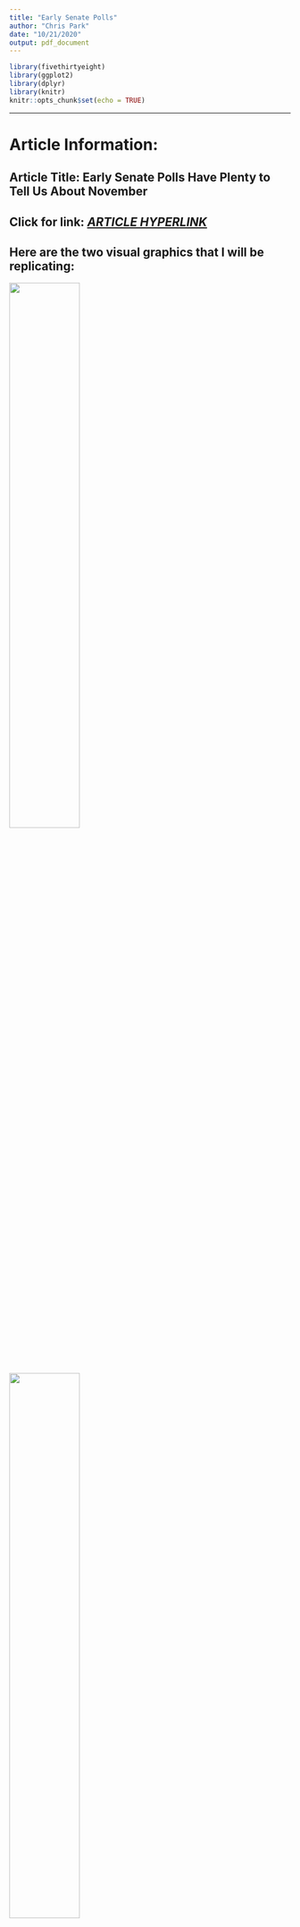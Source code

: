```yaml
---
title: "Early Senate Polls"
author: "Chris Park"
date: "10/21/2020"
output: pdf_document
---
```


```r
library(fivethirtyeight)
library(ggplot2)
library(dplyr)
library(knitr)
knitr::opts_chunk$set(echo = TRUE)
```

***

# **Article Information:**

## Article Title: Early Senate Polls Have Plenty to Tell Us About November
## Click for link: *[ARTICLE HYPERLINK](https://fivethirtyeight.com/features/early-senate-polls-have-plenty-to-tell-us-about-november/)*

## Here are the two visual graphics that I will be replicating:
![](/Users/chrispark3/Desktop/GitHub/Early Senate Polls and Elections/EarlySenatePollPrediction.png){width=50%}
![](/Users/chrispark3/Desktop/GitHub/Early Senate Polls and Elections/PresidentialAndSenate.png){width=50%}

***
# Harry Enton, the author of this article, did an analysis by collecting the average of all the polls for 107 races since 2006. He also collected the president's approval rating in the first half of the year for comparison.
***

# **Visual Graphic 1: Early Senate Poll Accuracy Since 2006**

### In this first visual graphic, Enton was proving how early polls do a pretty good job of predicting the final vote margin. Through this, he presents the average error between the early polls. Enton later explains that the president's party's candidate won 83% of the time he or she led in the early poll average and lost 88 percent of the time when he or she trailed.

***

### First, I isolated the poll_average column and election_result column. The poll_average is the "Early poll margin" and the election_result is the "Final poll margin." I also arranged the poll_average column from smallest to largest for my own visual purposes (the x-axis goes from least to greatest). There was minimal data wrangling involved.

```r
senate_accuracy = senate_polls %>%
  select(poll_average, election_result) %>%
  arrange(desc(-poll_average))
senate_accuracy
```

### Next, I made a scatter plot with a line of best fit by making my x-axis the poll_average (later renamed to Early poll margin) and my y-axis the election_result (later renamed to Final margin).

```r
senate_accuracy_plot = senate_accuracy %>%
  ggplot(aes(x = poll_average, y = election_result)) +
  geom_point() +
  geom_smooth(colour = "red", method = "lm", se = FALSE) +
  xlab("Early poll margin") +
  ylab("Final margin") +
  labs(
    title = "Early Senate Poll Accuracy Since 2006",
    subtitle = "Final margin vs. average margin, January to June"
  )
senate_accuracy_plot
```

***

# **Visual Graphic 2: Early Presidential Approval And Senate Outcomes**

### In this second graphic, Enton was shows how a president's approval rating isn't as strongly tied to the ultimate result. The data is much more scattered in this graphic compared to the first graphic. Through this, he later explains how the 58 races in the sample where the president's statewide approval rating was less than 43 percent, the president's party candidate lost. However, when a president's approval rating was greater than 43%, the president's candidate lost 35 percent of races.

***

### First, I isolated the presidential_approval column and election_result column. The presidential_approval is the "Early presidential approval rating" and the election_result is the "Final poll margin." I also arranged the presidential_approval column from smallest to largest for my own visual purposes (the x-axis goes from least to greatest). There was minimal data wrangling involved.

```r
presidential_senate = senate_polls %>%
  select(presidential_approval, election_result) %>%
  arrange(desc(-presidential_approval))
presidential_senate
```

### Next, I made a scatter plot with a line of best fit by making my x-axis the presidential_approval (later renamed to Early presidential approval rating) and my y-axis the election_result (later renamed to Final margin).

```r
presidential_senate_plot = presidential_senate %>%
  ggplot(aes(x = presidential_approval, y = election_result)) +
  geom_point() +
  geom_smooth(colour = "red", method = "lm", se = FALSE) +
  xlab("Early presidential approval") +
  ylab("Final margin") +
  labs(
    title = "Early Presidential Approval And Senate Outcomes",
    subtitle = "Senate results vs. January to June approval average, since 2006"
  )
presidential_senate_plot
```

***
# Ultimately, a president's approval rating is far from a perfect predictor of how Sente races will turn out. Polls are better predictors than presidential approval. However, implementing data from both will result in the best prediction according to Enten.
***
